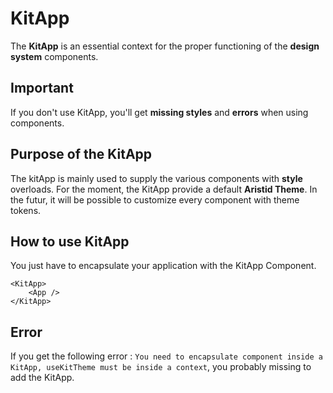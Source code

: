 
<Meta title="Design System/General/KitApp"/>

# KitApp

The **KitApp** is an essential context for the proper functioning of the **design system** components.

## Important

If you don't use KitApp, you'll get **missing styles** and **errors** when using components.

## Purpose of the KitApp

The kitApp is mainly used to supply the various components with **style** overloads. For the moment, the KitApp provide a default **Aristid Theme**. In the futur, it will be possible to customize every component with theme tokens.

## How to use KitApp

You just have to encapsulate your application with the KitApp Component.

```tsx 
<KitApp>
    <App />
</KitApp>
```

## Error 

If you get the following error : `You need to encapsulate component inside a KitApp, useKitTheme must be inside a context`, you probably missing to add the KitApp.